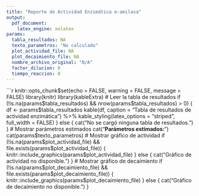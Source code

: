 ```yaml
---
title: "Reporte de Actividad Enzimática α-amilasa"
output: 
  pdf_document:
    latex_engine: xelatex
params:
  tabla_resultados: NA
  texto_parametros: "No calculado"
  plot_actividad_file: NA
  plot_decaimiento_file: NA
  nombre_archivo_original: "N/A"
  factor_dilucion: 0
  tiempo_reaccion: 0
---
```

```r
knitr::opts_chunk$set(echo = FALSE, warning = FALSE, message = FALSE)
library(knitr)
library(kableExtra)
# Leer la tabla de resultados
if (!is.na(params$tabla_resultados) && nrow(params$tabla_resultados) > 0) {
  df <- params$tabla_resultados
  kable(df, caption = "Tabla de resultados de actividad enzimática") %>%
    kable_styling(latex_options = "striped", full_width = FALSE)
} else {
  cat("No se cargó ninguna tabla de resultados.")
}
# Mostrar parámetros estimados
cat("**Parámetros estimados:**\n\n")
cat(params$texto_parametros)
# Mostrar gráfico de actividad
if (!is.na(params$plot_actividad_file) && file.exists(params$plot_actividad_file)) {
  knitr::include_graphics(params$plot_actividad_file)
} else {
  cat("Gráfico de actividad no disponible.")
}
# Mostrar gráfico de decaimiento
if (!is.na(params$plot_decaimiento_file) && file.exists(params$plot_decaimiento_file)) {
  knitr::include_graphics(params$plot_decaimiento_file)
} else {
  cat("Gráfico de decaimiento no disponible.")
}
